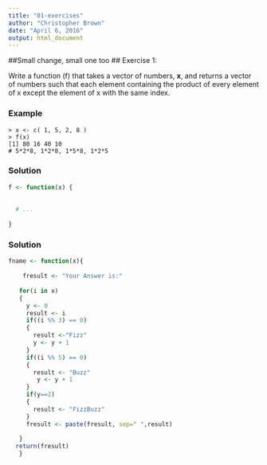 ---
title: "01-exercises"
author: "Christopher Brown"
date: "April 6, 2016"
output: html_document
---

##Small change, small one too
## Exercise 1:

Write a function (f) that takes a vector of numbers, **x**, and returns a vector of numbers such that each element containing the product of every element of x except the element of x with the same index. 


### Example 

    > x <- c( 1, 5, 2, 8 ) 
    > f(x) 
    [1] 80 16 40 10
    # 5*2*8, 1*2*8, 1*5*8, 1*2*5  


### Solution 

```{r}
f <- function(x) {
  
  
  # ...
  
}

```
    



### Solution

```{r}
fname <- function(x){
  
    fresult <- "Your Answer is:"
    
   for(i in x) 
   {
     y <- 0
     result <- i
     if((i %% 3) == 0)
     {
       result <-"Fizz"  
       y <- y + 1
     }
     if((i %% 5) == 0)
     {
       result <- "Buzz" 
        y <- y + 1
     }
     if(y==2)
     {
       result <- "FizzBuzz"
     }
     fresult <- paste(fresult, sep=" ",result)
     
   }
  return(fresult)
   }

```


